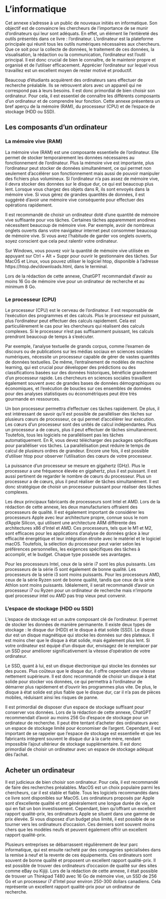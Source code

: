 # L'informatique

Cet annexe s'adresse à un public de nouveaux initiés en informatique. Son objectif est de convaincre les chercheurs de l'importance de se munir d'ordinateurs qui leur sont adéquats. En effet, un élément lie l'entièreté des outils présentés dans ce livre : l'ordinateur. L'ordinateur est la plateforme principale qui réunit tous les outils numériques nécessaires aux chercheurs. Que ce soit pour la collecte de données, le traitement de ces données, la visualisation, la rédaction ou la communication, l'ordinateur est l'outil principal. Il est donc crucial de bien le connaître, de le maintenir propre et organisé et de l'utiliser efficacement. Apprécier l'ordinateur sur lequel vous travaillez est un excellent moyen de rester motivé et productif.

Beaucoup d'étudiants acquièrent des ordinateurs sans effectuer de recherche préalable. Ils se retrouvent alors avec un appareil qui ne correspond pas à leurs besoins. Il est donc primordial de bien choisir son ordinateur. Pour cela, il est essentiel de connaître les différents composants d'un ordinateur et de comprendre leur fonction. Cette annexe présentera un bref aperçu de la mémoire (RAM), du processeur (CPU) et de l'espace de stockage (HDD ou SSD).
 
## Les composants d'un ordinateur

### La mémoire vive (RAM)

La mémoire vive (RAM) est une composante essentielle de l'ordinateur. Elle permet de stocker temporairement les données nécessaires au fonctionnement de l'ordinateur. Plus la mémoire vive est importante, plus l'ordinateur peut stocker de données simultanément, ce qui permet non seulement d'accélérer son fonctionnement mais aussi de pouvoir manipuler des fichiers plus volumineux. Si l'ordinateur n'a pas assez de mémoire vive, il devra stocker des données sur le disque dur, ce qui est beaucoup plus lent. Lorsque vous chargez des objets dans R, ils sont envoyés dans la mémoire vive. Si vous gérez de grandes quantités de données, il est suggéréé d'avoir une mémoire vive conséquente pour effectuer des opérations rapidement.

Il est recommandé de choisir un ordinateur doté d'une quantité de mémoire vive suffisante pour vos tâches. Certaines tâches apparemment anodines nécessitent beaucoup de mémoire vive. Par exemple, avoir de nombreux onglets ouverts dans votre navigateur internet peut consommer beaucoup de mémoire vive. Si vous avez l'habitude de garder vos onglets ouverts, soyez conscient que cela peut ralentir votre ordinateur.

Sur Windows, vous pouvez voir la quantité de mémoire vive utilisée en appuyant sur Ctrl + Alt + Suppr pour ouvrir le gestionnaire des tâches. Sur MacOS et Linux, vous pouvez utiliser le logiciel htop, disponible à l'adresse https://htop.dev/downloads.html, dans le terminal.

Lors de la rédaction de cette annexe, ChatGPT recommandait d'avoir au moins 16 Go de mémoire vive pour un ordinateur de recherche et au minimum 8 Go.

### Le processeur (CPU)

Le processeur (CPU) est le cerveau de l'ordinateur. Il est responsable de l'exécution des programmes et des calculs. Plus le processeur est puissant, plus l'ordinateur peut effectuer des calculs rapidement. Cela est particulièrement le cas pour les chercheurs qui réalisent des calculs complexes. Si le processeur n'est pas suffisamment puissant, les calculs prendront beaucoup de temps à s'exécuter.

Par exemple, l'analyse textuelle de grands corpus, comme l'examen de discours ou de publications sur les médias sociaux en sciences sociales numériques, nécessite un processeur capable de gérer de vastes quantités de données textuelles. De même, l'entraînement de modèles de machine learning, qui est crucial pour développer des prédictions ou des classifications basées sur des données historiques, bénéficie grandement d'un processeur rapide. Les chercheurs en sciences sociales travaillent également souvent avec de grandes bases de données démographiques ou économiques, et l'exécution de boucles sur ces ensembles de données pour des analyses statistiques ou économétriques peut être très gourmande en ressources.

Un bon processeur permettra d'effectuer ces tâches rapidement. De plus, il est intéressant de savoir qu'il est possible de paralléliser des tâches sur plusieurs cœurs de processeur, ce qui permet d'accélérer leur exécution. Les cœurs d'un processeur sont des unités de calcul indépendantes. Plus un processeur a de cœurs, plus il peut effectuer de tâches simultanément. Toutefois, tous les logiciels ne parallélisent pas les tâches automatiquement. En R, vous devez télécharger des packages spécifiques pour paralléliser vos tâches. La parallélisation peut réduire le temps de calcul de plusieurs ordres de grandeur. Encore une fois, il est possible d'utiliser htop pour observer l'utilisation des cœurs de votre processeur.

La puissance d'un processeur se mesure en gigahertz (GHz). Plus le processeur a une fréquence élevée en gigahertz, plus il est puissant. Il est aussi pertinent de regarder le nombre de cœurs du processeur. Plus un processeur a de cœurs, plus il peut réaliser de tâches simultanément. Il est donc stratégique de choisir un processeur puissant pour réaliser des tâches complexes.

Les deux principaux fabricants de processeurs sont Intel et AMD. Lors de la rédaction de cette annexe, les deux manufacturiers offraient des processeurs de qualité. Il est également important de considérer les processeurs Apple avec leur architecture propre, connue sous le nom d'Apple Silicon, qui utilisent une architecture ARM différente des architectures x86 d'Intel et AMD. Ces processeurs, tels que le M1 et M2, sont efficaces pour les applications d'analyse de données grâce à leur efficacité énergétique et leur intégration étroite avec le matériel et le logiciel macOS. Toutefois, la sélection du processeur peut varier selon les préférences personnelles, les exigences spécifiques des tâches à accomplir, et le budget. Chaque type possède ses avantages.

Pour les processeurs Intel, ceux de la série i7 sont les plus puissants. Les processeurs de la série i5 sont également de bonne qualité. Les processeurs de la série i3 sont moins puissants. Pour les processeurs AMD, ceux de la série Ryzen sont de bonne qualité, tandis que ceux de la série Athlon sont moins puissants. Idéalement, il serait recommandé d'avoir un processeur i7 ou Ryzen pour un ordinateur de recherche mais n'importe quel processeur intel ou AMD pas trop vieux peut convenir. 

### L'espace de stockage (HDD ou SSD)

L'espace de stockage est un autre composant clé de l'ordinateur. Il permet de stocker les données de manière permanente. Il existe deux types de stockage : le disque dur (HDD) et le disque à état solide (SSD). Le disque dur est un disque magnétique qui stocke les données sur des plateaux. Il est moins cher que le disque à état solide, mais également plus lent. Si votre ordinateur est équipé d'un disque dur, envisagez de le remplacer par un SSD pour améliorer significativement la vitesse d'opération de votre ordinateur.

Le SSD, quant à lui, est un disque électronique qui stocke les données sur des puces. Plus coûteux que le disque dur, il offre cependant une vitesse nettement supérieure. Il est donc recommandé de choisir un disque à état solide pour stocker vos données, ce qui permettra à l'ordinateur de démarrer plus rapidement et d'ouvrir les programmes plus vite. De plus, le disque à état solide est plus fiable que le disque dur, car il n'a pas de pièces mobiles, réduisant ainsi les risques de panne.

Il est primordial de disposer d'un espace de stockage suffisant pour conserver vos données. Lors de la rédaction de cette annexe, ChatGPT recommendait d'avoir au moins 256 Go d'espace de stockage pour un ordinateur de recherche. Il peut être tentant d'acheter des ordinateurs avec un espace de stockage limité pour économiser de l'argent. Cependant, il est important de se rappeler que l'espace de stockage est essentielle et que les fabricants intègrent souvent le disque dur à la carte mère, rendant impossible l'ajout ultérieur de stockage supplémentaire. Il est donc primordial de choisir un ordinateur avec un espace de stockage adéquat dès l'achat.

## Acheter un ordinateur 

Il est judicieux de bien choisir son ordinateur. Pour cela, il est recommandé de faire des recherches préalables. MacOS est un choix populaire parmi les chercheurs, car il est stable et fiable. Tous les logiciels recommandés dans ce livre sont disponibles sur MacOS. Les ordinateurs proposés par Apple sont d'excellente qualité et ont généralement une longue durée de vie, ce qui en fait un bon investissement. Cependant, bien qu'offrant un excellent rapport qualité-prix, les ordinateurs Apple se situent dans une gamme de prix élevée. Si vous disposez d'un budget plus limité, il est possible de se tourner vers les ordinateurs d'occasion. Ces derniers sont souvent moins chers que les modèles neufs et peuvent également offrir un excellent rapport qualité-prix.

Plusieurs entreprises se débarrassent régulièrement de leur parc informatique, qui est ensuite racheté par des compagnies spécialisées dans la remise à neuf et la revente de ces équipements. Ces ordinateurs sont souvent de bonne qualité et proposent un excellent rapport qualité-prix. Il est possible de trouver des ordinateurs d'occasion de qualité sur des sites comme eBay ou Kijiji. Lors de la rédaction de cette annexe, il était possible de trouver un Thinkpad T480 avec 16 Go de mémoire vive, un SSD de 256 Go et un processeur i7 d'Intel pour environ 250-300 dollars canadiens. Cela représente un excellent rapport qualité-prix pour un ordinateur de recherche.

